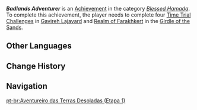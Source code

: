 {{Achievement Infobox
|title        = Badlands Adventurer
|id           = 80246
|order id     = 227
|category     = Blessed Hamada
|description  = Complete a total of 4 Open World [[Time Trial Challenge]]s in [[Gavireh Lajavard]] and [[Realm of Farakhkert]].
|requirements = 
|primogems    = 5
|tracking     = Tracks the amount of Open World mechanism-activated Time Trial Challenges completed.
|topic        = Time Trial Challenges
|hidden       = 
|set          = Badlands Adventurer
|tier         = 1
|tiers_total  = 3
}}
'''''Badlands Adventurer''''' is an [[Achievement]] in the category ''[[Blessed Hamada]]''. To complete this achievement, the player needs to complete four [[Time Trial Challenge]]s in [[Gavireh Lajavard]] and [[Realm of Farakhkert]] in the [[Girdle of the Sands]].
<!--
==Gameplay Notes==
* 

==Trivia==
* 

==Gallery==
{{Preview
|size=300px
|file=
|caption=
}}

==Video Guides==
{{EVT
|video1   = 
|caption1 = 
}}
-->
==Other Languages==
{{Other Languages|Transclude = Badlands Adventurer}}

==Change History==
{{Change History|3.6}}
<!--
==References==
{{Reflist}}
-->
==Navigation==
{{Achievement Navbox}}

[[pt-br:Aventureiro das Terras Desoladas (Etapa 1)]]